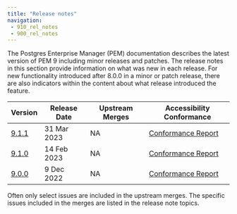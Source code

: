 ```yaml
---
title: "Release notes"
navigation:
 - 910_rel_notes
 - 900_rel_notes
---
```


The Postgres Enterprise Manager (PEM) documentation describes the latest version of PEM 9 including minor releases and patches. The release notes in this section provide information on what was new in each release. For new functionality introduced after 8.0.0 in a minor or patch release, there are also indicators within the content about what release introduced the feature.

| Version                   | Release Date | Upstream Merges                                                           | Accessibility Conformance                                                                           |
| ------------------------- | ------------ | --------------------------------------------------------------------------| --------------------------------------------------------------------------------------------------- |
| [9.1.1](911_rel_notes)    | 31 Mar 2023  |  NA                                                                       | [Conformance Report](https://www.enterprisedb.com/accessibility)      
| [9.1.0](910_rel_notes)    | 14 Feb 2023  |  NA                                                                       | [Conformance Report](https://www.enterprisedb.com/accessibility)                                    |
| [9.0.0](900_rel_notes)    | 9 Dec 2022   |  NA                                                                       | [Conformance Report](https://www.enterprisedb.com/accessibility)                                    |

Often only select issues are included in the upstream merges. The specific issues included in the merges are listed in the release note topics.


